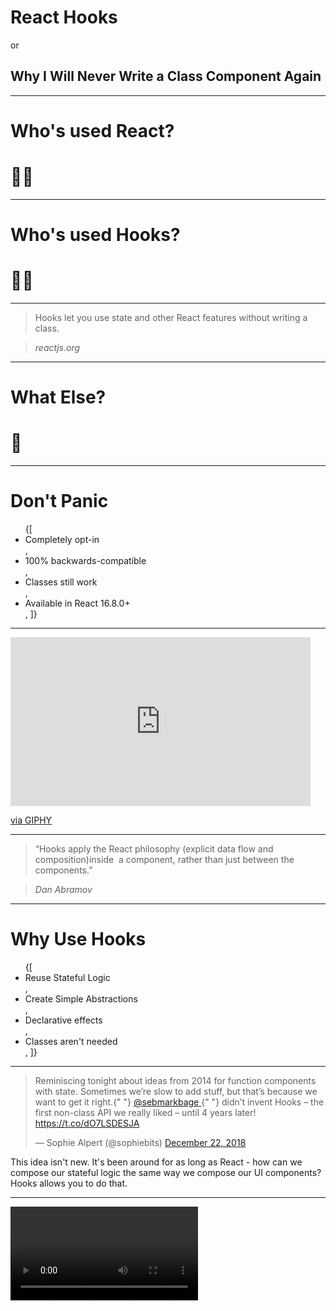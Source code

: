 
# React Hooks

or

## Why I Will Never Write a Class Component Again

---

# Who's used React?

# 🙋‍♀️

---

# Who's used Hooks?

# 🙋‍♀️

---

> Hooks let you use state and other React features without writing a class.

> <cite>reactjs.org</cite>

---

# What Else?

# 🤔

---

# Don't Panic

<ul>
  <Appear>
    {[
      <li key="opt-in">Completely opt-in</li>,
      <li key="back">100% backwards-compatible</li>,
      <li key="classes">Classes still work</li>,
      <li key="18">Available in React 16.8.0+</li>,
    ]}
  </Appear>
</ul>

---

<iframe src="https://giphy.com/embed/1M9fmo1WAFVK0" width="480" height="270" frameBorder="0" class="giphy-embed" allowFullScreen></iframe><p><a href="https://giphy.com/gifs/why-ryan-reynolds-1M9fmo1WAFVK0">via GIPHY</a></p>

---

> “Hooks apply the React philosophy
> (explicit data flow and composition)inside 
> a component, rather than just between the components.”

> <cite>Dan Abramov</cite>

---

# Why Use Hooks

<ul>
  <Appear>
    {[
      <li key="reuse-logic">Reuse Stateful Logic</li>,
      <li key="back">Create Simple Abstractions</li>,
      <li key="decalre">Declarative effects</li>,
      <li>Classes aren't needed</li>,
    ]}
  </Appear>
</ul>

---

<blockquote class="twitter-tweet">
  <p lang="en" dir="ltr">
    Reminiscing tonight about ideas from 2014 for function components with
    state. Sometimes we’re slow to add stuff, but that’s because we want to get
    it right.{" "}
    <a href="https://twitter.com/sebmarkbage?ref_src=twsrc%5Etfw">
      @sebmarkbage
    </a>{" "}
    didn’t invent Hooks – the first non-class API we really liked – until 4
    years later! <a href="https://t.co/dO7LSDESJA">https://t.co/dO7LSDESJA</a>
  </p>
  &mdash; Sophie Alpert (@sophiebits) <a href="https://twitter.com/sophiebits/status/1076386241371754498?ref_src=twsrc%5Etfw">December 22, 2018</a>
</blockquote>

<Notes>
  This idea isn't new. It's been around for as long as React - how can we
  compose our stateful logic the same way we compose our UI components? Hooks
  allows you to do that.
</Notes>

---

<video src="/react-hooks-1.mp4" />

<div style="position: absolute; right: 0; top:50%;">(attribution: @prchdk)</div>

---

<video autoPlay src="/react-hooks-1.mp4" />

<div style="position: absolute; right: 0; top:50%;">(attribution: @prchdk)</div>

---

<video autoPlay src="/react-hooks-2.mp4" />

<div style="position: absolute; right: 0; top:50%;">(attribution: @prchdk)</div>

---

# Why Use Classes

<ul>
  <Appear>
    {[
      <li key="error boundary">Error Boundary</li>,
      <li key="alternative">
        <ul>
          <li>Or use `react-error-boundary`</li>
        </ul>
      </li>,
      <li key="wut">getSnapshotBeforeUpdate</li>,
      <li key="wat">
        <ul>
          <li>Who's ever used that?</li>
        </ul>
      </li>,
    ]}
  </Appear>
</ul>

---
